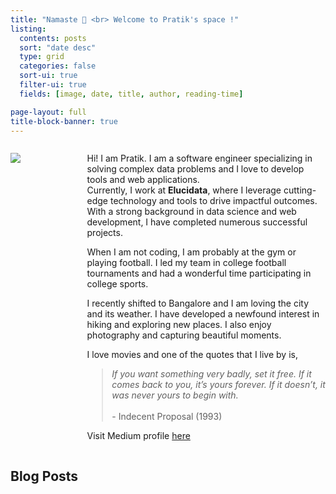 ```yaml
---
title: "Namaste 🙏 <br> Welcome to Pratik's space !"
listing:
  contents: posts
  sort: "date desc"
  type: grid
  categories: false
  sort-ui: true
  filter-ui: true
  fields: [image, date, title, author, reading-time]

page-layout: full
title-block-banner: true
---
```


:::{.columns}
:::{.column width="40%" }
![](images/profile.jpg)
:::

:::{.column width="60%" style="padding-left: 50px;"}
Hi! I am Pratik. I am a software engineer specializing in solving complex data problems and I love to develop tools and web applications. <br> Currently, I work at **Elucidata**, where I leverage cutting-edge technology and tools to drive impactful outcomes. With a strong background in data science and web development, I have completed numerous successful projects.

When I am not coding, I am probably at the gym or playing football. I led my team in college football tournaments and had a wonderful time participating in college sports.

I recently shifted to Bangalore and I am loving the city and its weather. I have developed a newfound interest in hiking and exploring new places. I also enjoy photography and capturing beautiful moments.

::: quote

I love movies and one of the quotes that I live by is,

>  *If you want something very badly, set it free. If it comes back to you, it's yours forever. If it doesn't, it was never yours to begin with.* <br><br> - Indecent Proposal (1993)

:::

Visit Medium profile [here](https://medium.com/@pr2tik1)

:::
:::
:::{.columns}
:::{.column width="100%"}

## Blog Posts

:::
:::
